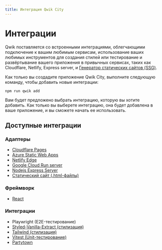 ```yaml
---
title: Интеграция Qwik City
---
```


# Интеграции

Qwik поставляется со встроенными интеграциями, облегчающими подключение к вашим любимым сервисам, использование ваших любимых инструментов для создания стилей или тестирование и развёртывание вашего приложения в привычных сервисах, таких как Cloudflare, Netlify, Express server, и [Генератор статических сайтов (SSG)](https://qwik.builder.io/qwikcity/static-site-generation/static-site-config/).

Как только вы создадите приложение Qwik City, выполните следующую команду, чтобы добавить новые интеграции:

```shell
npm run qwik add
```

Вам будет предложено выбрать интеграцию, которую вы хотите добавить. Как только вы выберете интеграцию, она будет добавлена в ваше приложение, и вы сможете начать ее использовать.

## Доступные интеграции

### Адаптеры

- [Cloudflare Pages](/integrations/deployments/cloudflare-pages/index.mdx)
- [Azure Static Web Apps](/integrations/deployments/azure-swa/index.mdx)
- [Netlify Edge](/integrations/deployments/netlify-edge/index.mdx)
- [Google Cloud Run server](/integrations/deployments/gcp-cloud-run/index.mdx)
- [Nodejs Express Server](/integrations/deployments/node/index.mdx)
- [Статический сайт (.html-файлы)](/qwikcity/static-site-generation/overview/index.mdx)

### Фреймворк

- [React](../../integration/react/index.mdx)

### Интеграции

- Playwright (E2E-тестирование)
- [Styled-Vanilla-Extract (стилизация)](/integrations/integration/styled-vanilla-extract/index.mdx)
- [Tailwind (стилизация)](/integrations/integration/tailwind/index.mdx)
- [Vitest (Unit-тестирование)](/integrations/integration/vitest/index.mdx)
- [Partytown](/integrations/integration/partytown/index.mdx)

